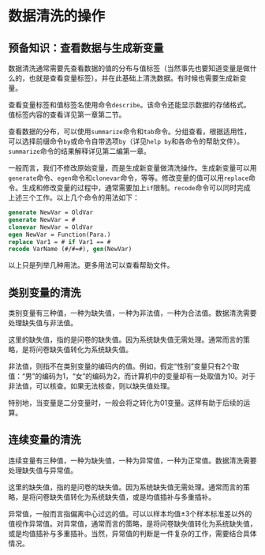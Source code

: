 # 数据清洗的操作

## 预备知识：查看数据与生成新变量

数据清洗通常需要先查看数据的值的分布与值标签（当然事先也要知道变量是做什么的，也就是查看变量标签）。并在此基础上清洗数据。有时候也需要生成新变量。

查看变量标签和值标签名使用命令`describe`。该命令还能显示数据的存储格式。值标签内容的查看详见第一章第二节。

查看数据的分布，可以使用`summarize`命令和`tab`命令。分组查看，根据适用性，可以选择前缀命令`by`或命令自带选项`by`（详见`help by`和各命令的帮助文件）。`summarize`命令的结果解释详见第二编第一章。

一般而言，我们不修改原始变量，而是生成新变量做清洗操作。生成新变量可以用`generate`命令、`egen`命令和`clonevar`命令，等等。修改变量的值可以用`replace`命令。生成和修改变量的过程中，通常需要加上`if`限制。`recode`命令可以同时完成上述三个工作。以上几个命令的用法如下：

```stata
generate NewVar = OldVar
generate NewVar = #
clonevar NewVar = OldVar
egen NewVar = Function(Para.)
replace Var1 = # if Var1 == #
recode VarName (#/#=#), gen(NewVar)
```

以上只是列举几种用法。更多用法可以查看帮助文件。

## 类别变量的清洗

类别变量有三种值，一种为缺失值，一种为非法值，一种为合法值。数据清洗需要处理缺失值与非法值。

这里的缺失值，指的是问卷的缺失值。因为系统缺失值无需处理。通常而言的策略，是将问卷缺失值转化为系统缺失值。

非法值，则指不在类别变量的编码内的值。例如，假定“性别”变量只有2个取值：“男”的编码为1，“女”的编码为2，而计算机中的变量却有一处取值为10。对于非法值，可以核查。如果无法核查，则以缺失值处理。

特别地，当变量是二分变量时，一般会将之转化为01变量。这样有助于后续的运算。

## 连续变量的清洗

连续变量有三种值，一种为缺失值，一种为异常值，一种为正常值。数据清洗需要处理缺失值与异常值。

这里的缺失值，指的是问卷的缺失值。因为系统缺失值无需处理。通常而言的策略，是将问卷缺失值转化为系统缺失值，或是均值插补与多重插补。

异常值，一般而言指偏离中心过远的值。可以以样本均值±3个样本标准差以外的值视作异常值。对异常值，通常而言的策略，是将问卷缺失值转化为系统缺失值，或是均值插补与多重插补。当然，异常值的判断是一件复杂的工作，需要结合具体情况。
